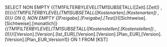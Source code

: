 SELECT NON EMPTY {{TM1FILTERBYLEVEL(TM1SUBSETALL([Zeit].[Zeit]) , 0)}}*{{TM1FILTERBYLEVEL(TM1SUBSETALL([Kostenarten].[Kostenarten]) , 0)}} ON 0, NON EMPTY {[Freigabe].[Freigabe].[Test]}*{[Sichtweise].[Sichtweise].[monatlich]}*{{TM1FILTERBYLEVEL(TM1SUBSETALL([Kostenstellen].[Kostenstellen]) , 0)}}*{[Version].[Version].[Ist_EUR],[Version].[Version].[Plan_EUR],[Version].[Version].[Plan_EUR_Version1]} ON 1 FROM [KST]